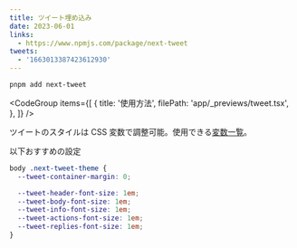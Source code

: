 ```yaml
---
title: ツイート埋め込み
date: 2023-06-01
links:
  - https://www.npmjs.com/package/next-tweet
tweets:
  - '1663013387423612930'
---
```


<Preview>
  <TweetDemo />
</Preview>

```bash title="インストール"
pnpm add next-tweet
```

<CodeGroup
  items={[
    {
      title: '使用方法',
      filePath: 'app/_previews/tweet.tsx',
    },
  ]}
/>

ツイートのスタイルは CSS 変数で調整可能。使用できる[変数一覧](https://github.com/vercel-labs/react-tweet/blob/b1866f9cb15d25743fdb7275d8b3d43c409ae1ab/packages/react-tweet/src/theme.css#L9)。

以下おすすめの設定

```css title="globals.css"
body .next-tweet-theme {
  --tweet-container-margin: 0;

  --tweet-header-font-size: 1em;
  --tweet-body-font-size: 1em;
  --tweet-info-font-size: 1em;
  --tweet-actions-font-size: 1em;
  --tweet-replies-font-size: 1em;
}
```
